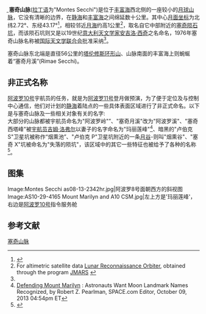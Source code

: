 {{Infobox mountain
| name = 塞奇山脉
| photo = Montes Secchi (LRO).png|250px
| photo_caption =塞奇山脉，左上方为[[静海|静海]]，右下是[[丰富海|丰富海]]，[[塞奇陨石坑|塞奇陨石坑]]位于图中附近，右上是[[塔伦修斯环形山|塔伦修斯环形山]]，图像宽250公里。
| elevation = 
| listing = [[月球山脉列表|月球山脉]]
| translation = Secchi Mountains
| language = Latin
| location = [[月球|月球]]
| coordinates = {{Lunar coords and quad cat|3.0|N|43.0|E}}
| type = 
| age = 
}}
̼{{Location map
 |{{Moon}}
 |AlternativeMap=Moon nearside LRO 5000 (2).png
 |lat_dir=N|lat_deg=3.5
 |lon_dir=E|lon_deg=122
 |mark=Flashspot.gif
 |marksize=11
 |caption=塞奇山脉的位置
 |alt =塞奇山脉的位置
 |width=250
 |float = right
}}
'''塞奇山脉'''([[拉丁语|拉丁语]]为"Montes Secchi")是位于[[丰富海|丰富海]]西北侧的一座较小的[[月球|月球]][[山脉|山脉]]，它没有清晰的边界，在[[静海|静海]]和[[丰富海|丰富海]]之间绵延数十公里。其中心[[月面坐标|月面坐标]]为北纬2.72°、东经43.17°<ref name=gazetteer>{{cite web
 |url=http://planetarynames.wr.usgs.gov/Feature/4016 
 |title=Montes Secchi 
 |work=Gazetteer of Planetary Nomenclature 
 |publisher=International Astronomical Union (IAU) Working Group for Planetary System Nomenclature (WGPSN) 
 |date=2010-10-18 
 |accessdate=2015-04-26 
 |archiveurl=https://archive.is/20150425211642/http://planetarynames.wr.usgs.gov/Feature/4016 
 |archivedate=2015-04-25 
 |deadurl=no 
}}</ref>，相较邻近[[月海|月海]]约高1公里<ref name=JMARS>For altimetric satellite data [[月球勘测轨道飞行器|Lunar Reconnaissance Orbiter]], obtained through the program [http://jmars.asu.edu JMARS] {{Wayback|url=http://jmars.asu.edu/ |date=20190122103100 }}</ref>，取名自它中部附近的[[塞奇陨石坑|塞奇陨石坑]]，而该陨石坑则又是以19世纪[[意大利|意大利]][[天文学家|天文学家]][[安吉洛·西奇|安吉洛·西奇]]之名命名，1976年塞奇山脉名称被[[国际天文学联合会|国际天文学联合会]]批准采纳<ref name=gazetteer/>。

塞奇山脉东北端是直径56公里的[[塔伦修斯环形山|塔伦修斯环形山]]、山脉南面的丰富海上则蜿蜒着“塞奇月溪”(Rimae Secchi)。

==非正式名称==
[[阿波罗10号|阿波罗10号]]宇航员的任务，就是为[[阿波罗11号|阿波罗11号]]登月做预演，为了便于定位及与控制中心通信，他们对计划的[[静海|静海]]着陆点的一些具体表面区域进行了非正式命名。以下是与塞奇山脉及一些相关对象有关的名字:<br/>
大部分的山脉都被宇航员命名为"阿波罗岭"”、"塞奇月溪"改为"阿波罗溪"、"塞奇西塔峰"被[[宇航员|宇航员]][[吉姆·洛弗尔|吉姆·洛弗尔]]以妻子的名字命名为"玛丽莲峰"<ref>[http://www.space.com/23140-moon-landmark-names-apollo-astronauts.html Defending Mount Marilyn] {{Wayback|url=http://www.space.com/23140-moon-landmark-names-apollo-astronauts.html |date=20210117225133 }}: Astronauts Want Moon Landmark Names Recognized, by Robert Z. Pearlman, SPACE.com Editor, October 09, 2013 04:54pm ET</ref>、暗黑的"卢伯克 S"卫星坑被称作“烟熏池”、"卢伯克 P"卫星坑附近的一条[[月谷|月谷]]-则叫"烟熏谷"、"塞奇 X"坑被命名为"失落的陨坑"，该区域中的其它一些特征也被给予了各种的名称<ref name=Wood_2007>{{cite web
 |url         = http://www.lpod.org/?m=20070910
 |title       = US-1 and other signposts
 |author      = Chuck Wood
 |publisher   = lpod.org
 |date        = 2007-09-10
 |archiveurl  = https://archive.is/20150426211716/http://www.lpod.org/?m=20070910
 |archivedate = 2015-04-26
 |deadurl     = yes
}}</ref>。

==图集==
<gallery>
Image:Montes Secchi as08-13-2342hr.jpg|阿波罗8号面朝西方的斜视图
Image:AS10-29-4165 Mount Marilyn and A10 CSM.jpg|左上方是'玛丽莲峰'，右边是[[阿波罗10号|阿波罗10号]]指令服务舱
</gallery>

==参考文献==
{{reflist}}

[[Category:月球的山峰|塞奇山脉]]